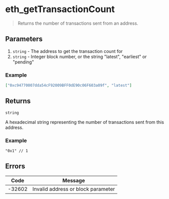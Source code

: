 # eth_getTransactionCount

> Returns the number of transactions sent from an address.

## Parameters

1. `string` - The address to get the transaction count for
2. `string` - Integer block number, or the string "latest", "earliest" or "pending"

### Example

```json
["0xc94770007dda54cF92009BFF0dE90c06F603a09f", "latest"]
```

## Returns

`string`

A hexadecimal string representing the number of transactions sent from this address.

### Example

```
"0x1" // 1
```

## Errors

| Code   | Message                            |
| ------ | ---------------------------------- |
| -32602 | Invalid address or block parameter |

